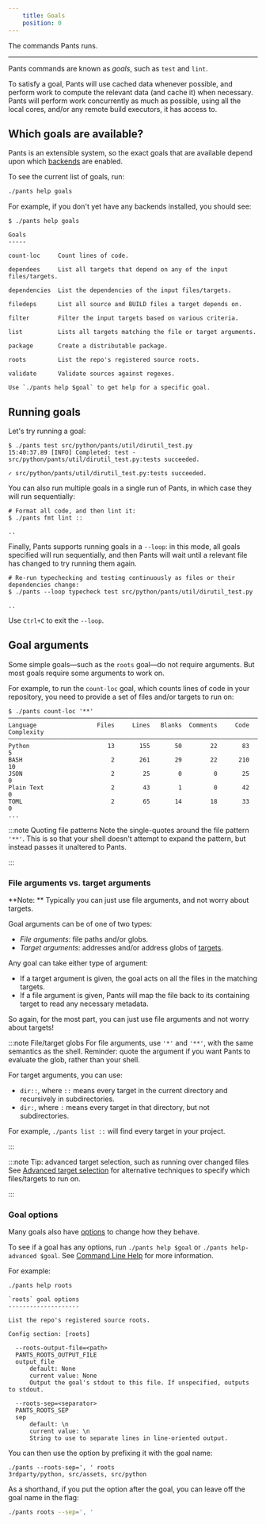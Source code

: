```yaml
---
    title: Goals
    position: 0
---
```


The commands Pants runs.

---

Pants commands are known as _goals_, such as `test` and `lint`.

To satisfy a goal, Pants will use cached data whenever possible, and perform work to compute the relevant data (and cache it) when necessary. Pants will perform work concurrently as much as possible, using all the local cores, and/or any remote build executors, it has access to.

## Which goals are available?

Pants is an extensible system, so the exact goals that are available depend upon which [backends](doc:enabling-backends)  are enabled.

To see the current list of goals, run:

```bash
./pants help goals
```

For example, if you don't yet have any backends installed, you should see:
```text title="Shell"
$ ./pants help goals

Goals
-----

count-loc     Count lines of code.

dependees     List all targets that depend on any of the input files/targets.

dependencies  List the dependencies of the input files/targets.

filedeps      List all source and BUILD files a target depends on.

filter        Filter the input targets based on various criteria.

list          Lists all targets matching the file or target arguments.

package       Create a distributable package.

roots         List the repo's registered source roots.

validate      Validate sources against regexes.

Use `./pants help $goal` to get help for a specific goal.
```

## Running goals

Let's try running a goal:
```text title="Shell"
$ ./pants test src/python/pants/util/dirutil_test.py
15:40:37.89 [INFO] Completed: test - src/python/pants/util/dirutil_test.py:tests succeeded.

✓ src/python/pants/util/dirutil_test.py:tests succeeded.
```

You can also run multiple goals in a single run of Pants, in which case they will run sequentially:
```text title="text"
# Format all code, and then lint it:
$ ./pants fmt lint ::

..
```

Finally, Pants supports running goals in a `--loop`: in this mode, all goals specified will run sequentially, and then Pants will wait until a relevant file has changed to try running them again.
```text title="text"
# Re-run typechecking and testing continuously as files or their dependencies change:
$ ./pants --loop typecheck test src/python/pants/util/dirutil_test.py

..
```

Use `Ctrl+C` to exit the `--loop`.

## Goal arguments

Some simple goals—such as the `roots` goal—do not require arguments. But most goals require some arguments to work on. 

For example, to run the `count-loc` goal, which counts lines of code in your repository, you need to provide a set of files and/or targets to run on:
```text title="Shell"
$ ./pants count-loc '**'
───────────────────────────────────────────────────────────────────────────────
Language                 Files     Lines   Blanks  Comments     Code Complexity
───────────────────────────────────────────────────────────────────────────────
Python                      13       155       50        22       83          5
BASH                         2       261       29        22      210         10
JSON                         2        25        0         0       25          0
Plain Text                   2        43        1         0       42          0
TOML                         2        65       14        18       33          0
...
```



:::note Quoting file patterns
Note the single-quotes around the file pattern `'**'`. This is so that your shell doesn't attempt to expand the pattern, but instead passes it unaltered to Pants.

:::

### File arguments vs. target arguments

**Note: ** Typically you can just use file arguments, and not worry about targets.

Goal arguments can be of one of two types:

- *File arguments*: file paths and/or globs.
- *Target arguments*: addresses and/or address globs of [targets](doc:targets).

Any goal can take either type of argument: 

- If a target argument is given, the goal acts on all the files in the matching targets.
- If a file argument is given, Pants will map the file back to its containing target to read any necessary metadata. 

So again, for the most part, you can just use file arguments and not worry about targets!

:::note File/target globs
For file arguments, use `'*'` and `'**'`, with the same semantics as the shell. Reminder: quote the argument if you want Pants to evaluate the glob, rather than your shell.

For target arguments, you can use:

- `dir::`, where `::` means every target in the current directory and recursively in subdirectories.
- `dir:`, where `:` means every target in that directory, but not subdirectories.

For example, `./pants list ::` will find every target in your project.

:::



:::note Tip: advanced target selection, such as running over changed files
See [Advanced target selection](doc:advanced-target-selection) for alternative techniques to specify which files/targets to run on.

:::

### Goal options

Many goals also have [options](doc:options) to change how they behave. 

To see if a goal has any options, run `./pants help $goal` or `./pants help-advanced $goal`. See [Command Line Help](doc:getting-help) for more information.

For example:

```
./pants help roots

`roots` goal options
--------------------

List the repo's registered source roots.

Config section: [roots]

  --roots-output-file=<path>
  PANTS_ROOTS_OUTPUT_FILE
  output_file
      default: None
      current value: None
      Output the goal's stdout to this file. If unspecified, outputs to stdout.

  --roots-sep=<separator>
  PANTS_ROOTS_SEP
  sep
      default: \n
      current value: \n
      String to use to separate lines in line-oriented output.
```

You can then use the option by prefixing it with the goal name:

```
./pants --roots-sep=', ' roots
3rdparty/python, src/assets, src/python
```

As a shorthand, if you put the option after the goal, you can leave off the goal name in the flag:

```bash
./pants roots --sep=', '
```